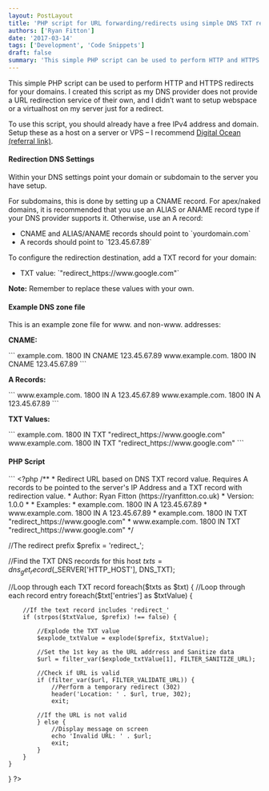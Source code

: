 ```yaml
---
layout: PostLayout
title: 'PHP script for URL forwarding/redirects using simple DNS TXT records'
authors: ['Ryan Fitton']
date: '2017-03-14'
tags: ['Development', 'Code Snippets']
draft: false
summary: 'This simple PHP script can be used to perform HTTP and HTTPS redirects for your domains. I created this script as my DNS provider does not provide a URL redirection service of their own, and I didn&amp;#8217;t want to setup webspace or a virtualhost on my server just for a redirect. To use this script, [&amp;hellip;]'
---
```


<p>This simple PHP script can be used to perform HTTP and HTTPS redirects for your domains. I created this script as my DNS provider does not provide a URL redirection service of their own, and I didn&#8217;t want to setup webspace or a virtualhost on my server just for a redirect.</p>
<p>To use this script, you should already have a free IPv4 address and domain. Setup these as a host on a server or VPS &#8211; I recommend <a href="https://m.do.co/c/fbe5f1c0c98d" target="_blank">Digital Ocean (referral link)</a>.</p>
<h4>Redirection DNS Settings</h4>
<p>Within your DNS settings point your domain or subdomain to the server you have setup.</p>
<p>For subdomains, this is done by setting up a CNAME record. For apex/naked domains, it is recommended that you use an ALIAS or ANAME record type if your DNS provider supports it. Otherwise, use an A record:</p>
<ul>
<li>CNAME and ALIAS/ANAME records should point to `yourdomain.com`</li>
<li>A records should point to `123.45.67.89`</li>
</ul>
<p>To configure the redirection destination, add a TXT record for your domain:</p>
<ul>
<li>TXT value: `"redirect_https://www.google.com"`</li>
</ul>
<p><strong>Note:</strong> Remember to replace these values with your own.</p>
<h4>Example DNS zone file</h4>
<p>This is an example zone file for www. and non-www. addresses:</p>
<p><strong>CNAME:</strong></p>
```
example.com. 1800 IN CNAME 123.45.67.89
www.example.com. 1800 IN CNAME 123.45.67.89
```
<p><strong>A Records:</strong></p>
```
www.example.com. 1800 IN A 123.45.67.89
www.example.com. 1800 IN A 123.45.67.89
```
<p><strong>TXT Values:</strong></p>
```
example.com. 1800 IN TXT "redirect_https://www.google.com"
www.example.com. 1800 IN TXT "redirect_https://www.google.com"
```
<h4>PHP Script</h4>
```
&lt;?php
/**
 * Redirect URL based on DNS TXT record value. Requires A records to be pointed to the server's IP Address and a TXT record with redirection value.
 * Author: Ryan Fitton (https://ryanfitton.co.uk)
 * Version: 1.0.0
 *
 * Examples:
 * example.com.         1800	IN	A	123.45.67.89
 * www.example.com.     1800	IN	A	123.45.67.89
 * example.com.         1800    IN	TXT	"redirect_https://www.google.com"
 * www.example.com.		1800	IN	TXT	"redirect_https://www.google.com"
 */

//The redirect prefix
$prefix = 'redirect\_';

//Find the TXT DNS records for this host
$txts = dns_get_record($\_SERVER['HTTP_HOST'], DNS_TXT);

//Loop through each TXT record
foreach($txts as $txt) {
    //Loop through each record entry
	foreach($txt['entries'] as $txtValue) {

        //If the text record includes 'redirect_'
        if (strpos($txtValue, $prefix) !== false) {

            //Explode the TXT value
            $explode_txtValue = explode($prefix, $txtValue);

            //Set the 1st key as the URL addrress and Sanitize data
            $url = filter_var($explode_txtValue[1], FILTER_SANITIZE_URL);

            //Check if URL is valid
            if (filter_var($url, FILTER_VALIDATE_URL)) {
                //Perform a temporary redirect (302)
                header('Location: ' . $url, true, 302);
                exit;

            //If the URL is not valid
            } else {
                //Display message on screen
                echo 'Invalid URL: ' . $url;
                exit;
            }
        }
    }

}
?&gt;
```
